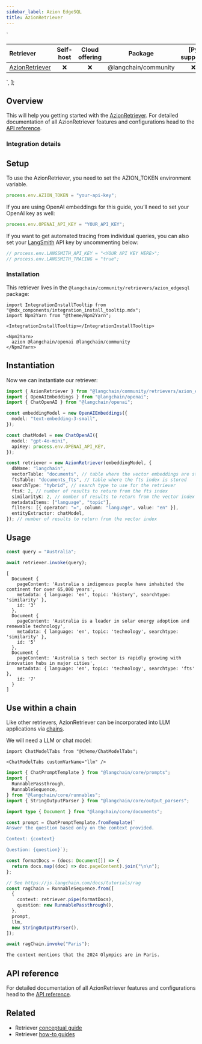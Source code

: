 ```yaml
---
sidebar_label: Azion EdgeSQL
title: AzionRetriever
---
```


  `
<table>
<colgroup>
<col style="width: 16%" />
<col style="width: 20%" />
<col style="width: 20%" />
<col style="width: 20%" />
<col style="width: 20%" />
</colgroup>
<thead>
<tr>
<th style="text-align: left;">Retriever</th>
<th style="text-align: center;">Self-host</th>
<th style="text-align: center;">Cloud offering</th>
<th style="text-align: center;">Package</th>
<th style="text-align: center;">[Py support]</th>
</tr>
</thead>
<tbody>
<tr>
<td style="text-align: left;"><a href="https://api.js.langchain.com/classes/_langchain_community.retrievers_azion_edgesql.AzionRetriever.html">AzionRetriever</a></td>
<td style="text-align: center;">❌</td>
<td style="text-align: center;">❌</td>
<td style="text-align: center;"><span class="citation" data-cites="langchain/community">@langchain/community</span></td>
<td style="text-align: center;">❌</td>
</tr>
</tbody>
</table>
`,
];

## Overview

This will help you getting started with the
[AzionRetriever](../../../docs/concepts/#retrievers). For detailed
documentation of all AzionRetriever features and configurations head to
the [API
reference](https://api.js.langchain.com/classes/_langchain_community.retrievers_azion_edgesql.AzionRetriever.html).

### Integration details

<div dangerouslySetInnerHTML={{ __html: quartoRawHtml[0] }} />

## Setup

To use the AzionRetriever, you need to set the AZION_TOKEN environment
variable.

```typescript
process.env.AZION_TOKEN = "your-api-key";
```

If you are using OpenAI embeddings for this guide, you’ll need to set
your OpenAI key as well:

```typescript
process.env.OPENAI_API_KEY = "YOUR_API_KEY";
```

If you want to get automated tracing from individual queries, you can
also set your [LangSmith](https://docs.smith.langchain.com/) API key by
uncommenting below:

```typescript
// process.env.LANGSMITH_API_KEY = "<YOUR API KEY HERE>";
// process.env.LANGSMITH_TRACING = "true";
```

### Installation

This retriever lives in the
`@langchain/community/retrievers/azion_edgesql` package:

```mdx-code-block
import IntegrationInstallTooltip from "@mdx_components/integration_install_tooltip.mdx";
import Npm2Yarn from "@theme/Npm2Yarn";

<IntegrationInstallTooltip></IntegrationInstallTooltip>

<Npm2Yarn>
  azion @langchain/openai @langchain/community
</Npm2Yarn>
```

## Instantiation

Now we can instantiate our retriever:

```typescript
import { AzionRetriever } from "@langchain/community/retrievers/azion_edgesql";
import { OpenAIEmbeddings } from "@langchain/openai";
import { ChatOpenAI } from "@langchain/openai";

const embeddingModel = new OpenAIEmbeddings({
  model: "text-embedding-3-small",
});

const chatModel = new ChatOpenAI({
  model: "gpt-4o-mini",
  apiKey: process.env.OPENAI_API_KEY,
});

const retriever = new AzionRetriever(embeddingModel, {
  dbName: "langchain",
  vectorTable: "documents", // table where the vector embeddings are stored
  ftsTable: "documents_fts", // table where the fts index is stored
  searchType: "hybrid", // search type to use for the retriever
  ftsK: 2, // number of results to return from the fts index
  similarityK: 2, // number of results to return from the vector index
  metadataItems: ["language", "topic"],
  filters: [{ operator: "=", column: "language", value: "en" }],
  entityExtractor: chatModel,
}); // number of results to return from the vector index
```

## Usage

```typescript
const query = "Australia";

await retriever.invoke(query);
```

```text
[
  Document {
    pageContent: 'Australia s indigenous people have inhabited the continent for over 65,000 years',
    metadata: { language: 'en', topic: 'history', searchtype: 'similarity' },
    id: '3'
  },
  Document {
    pageContent: 'Australia is a leader in solar energy adoption and renewable technology',
    metadata: { language: 'en', topic: 'technology', searchtype: 'similarity' },
    id: '5'
  },
  Document {
    pageContent: 'Australia s tech sector is rapidly growing with innovation hubs in major cities',
    metadata: { language: 'en', topic: 'technology', searchtype: 'fts' },
    id: '7'
  }
]
```

## Use within a chain

Like other retrievers, AzionRetriever can be incorporated into LLM
applications via [chains](../../../docs/how_to/sequence/).

We will need a LLM or chat model:

```mdx-code-block
import ChatModelTabs from "@theme/ChatModelTabs";

<ChatModelTabs customVarName="llm" />
```

```typescript
import { ChatPromptTemplate } from "@langchain/core/prompts";
import {
  RunnablePassthrough,
  RunnableSequence,
} from "@langchain/core/runnables";
import { StringOutputParser } from "@langchain/core/output_parsers";

import type { Document } from "@langchain/core/documents";

const prompt = ChatPromptTemplate.fromTemplate(`
Answer the question based only on the context provided.

Context: {context}

Question: {question}`);

const formatDocs = (docs: Document[]) => {
  return docs.map((doc) => doc.pageContent).join("\n\n");
};

// See https://js.langchain.com/docs/tutorials/rag
const ragChain = RunnableSequence.from([
  {
    context: retriever.pipe(formatDocs),
    question: new RunnablePassthrough(),
  },
  prompt,
  llm,
  new StringOutputParser(),
]);
```

```typescript
await ragChain.invoke("Paris");
```

```text
The context mentions that the 2024 Olympics are in Paris.
```

## API reference

For detailed documentation of all AzionRetriever features and
configurations head to the [API
reference](https://api.js.langchain.com/classes/_langchain_community.retrievers_azion_edgesql.AzionRetriever.html).


## Related

- Retriever [conceptual guide](/docs/concepts/#retrievers)
- Retriever [how-to guides](/docs/how_to/#retrievers)
